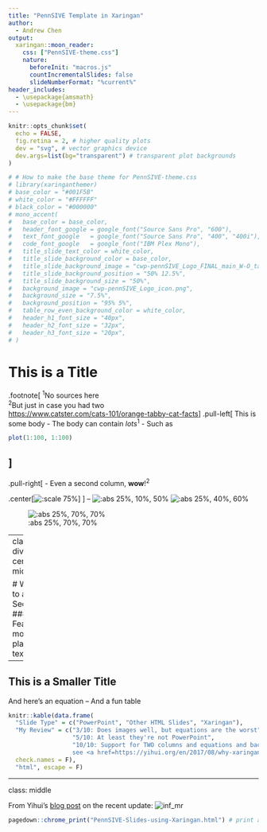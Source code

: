 ```yaml
---
title: "PennSIVE Template in Xaringan"
author:
  - Andrew Chen
output:
  xaringan::moon_reader:
    css: ["PennSIVE-theme.css"]
    nature:
      beforeInit: "macros.js"
      countIncrementalSlides: false
      slideNumberFormat: "%current%"
header_includes:
  - \usepackage{amsmath}
  - \usepackage{bm}
---
```


```r
knitr::opts_chunk$set(
  echo = FALSE,
  fig.retina = 2, # higher quality plots
  dev = "svg", # vector graphics device
  dev.args=list(bg="transparent") # transparent plot backgrounds
)

# # How to make the base theme for PennSIVE-theme.css
# library(xaringanthemer)
# base_color = "#001F5B"
# white_color = "#FFFFFF"
# black_color = "#000000"
# mono_accent(
#   base_color = base_color,
#   header_font_google = google_font("Source Sans Pro", "600"),
#   text_font_google   = google_font("Source Sans Pro", "400", "400i"),
#   code_font_google   = google_font("IBM Plex Mono"),
#   title_slide_text_color = white_color,
#   title_slide_background_color = base_color,
#   title_slide_background_image = "cwp-pennSIVE_Logo_FINAL_main_W-O_tagline_horizontal-04.png",
#   title_slide_background_position = "50% 12.5%",
#   title_slide_background_size = "50%",
#   background_image = "cwp-pennSIVE_Logo_icon.png",
#   background_size = "7.5%",
#   background_position = "95% 5%",
#   table_row_even_background_color = white_color,
#   header_h1_font_size = "40px",
#   header_h2_font_size = "32px", 
#   header_h3_font_size = "20px",
# )
```

# This is a Title
.footnote[
<sup>1</sup>No sources here  
<sup>2</sup>But just in case you had two  
[https://www.catster.com/cats-101/orange-tabby-cat-facts](https://www.catster.com/cats-101/orange-tabby-cat-facts)
]
.pull-left[
This is some body
- The body can contain *lots*<sup>1</sup>
    - Such as
```r
plot(1:100, 1:100)
```
]
--
.pull-right[
- Even a second column, **wow**!<sup>2</sup>

.center[![:scale 75%](tabby.jpg)]
]
--
![:abs 25%, 10%, 50%](tabby.jpg)
![:abs 25%, 40%, 60%](tabby.jpg)

![:abs 25%, 70%, 70%](tabby.jpg)

---
class: divider, center, middle
<!-- Make sure to include all of the above classes to get this format -->

# Welcome to a New Section
### Featuring more placeholder text

---

## This is a Smaller Title
And here's an equation
\begin{align*}
e^{i\pi} &= \cos\pi+i\sin\pi \\
&=-1
\end{align*}
--
And a fun table
```r
knitr::kable(data.frame(
  "Slide Type" = c("PowerPoint", "Other HTML Slides", "Xaringan"), 
  "My Review" = c("3/10: Does images well, but equations are the worst",
                  "5/10: At least they're not PowerPoint",
                  "10/10: Support for TWO columns and equations and backgrounds and previews that update as you type,
                  see <a href=https://yihui.org/en/2017/08/why-xaringan-remark-js/>this link by Yihui</a>"),
  check.names = F),
  "html", escape = F)
```

---
class: middle

From Yihui's [blog post](https://yihui.org/en/2019/02/ultimate-inf-mr/) on the recent update:
![inf_mr](https://user-images.githubusercontent.com/163582/53144527-35f7a500-3562-11e9-862e-892d3fd7036d.gif)

```r
pagedown::chrome_print("PennSIVE-Slides-using-Xaringan.html") # print as pdf
```